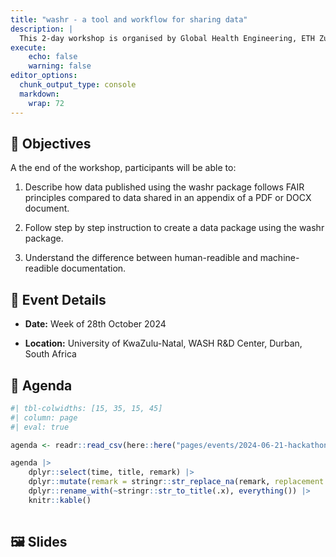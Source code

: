 ```yaml
---
title: "washr - a tool and workflow for sharing data"
description: |
  This 2-day workshop is organised by Global Health Engineering, ETH Zurich and the openwashdata community. Participants will learn about FAIR data principles and through hands-on exercises publish a dataset of their own as an R data package.
execute:
    echo: false
    warning: false
editor_options: 
  chunk_output_type: console
  markdown: 
    wrap: 72
---
```


## 🎯 Objectives

A the end of the workshop, participants will be able to:

1. Describe how data published using the washr package follows FAIR principles compared to data shared in an appendix of a PDF or DOCX document.

2. Follow step by step instruction to create a data package using the washr package.

3. Understand the difference between human-readible and machine-readible documentation. 

## 📆 Event Details

-   **Date:** Week of 28th October 2024

-   **Location:** University of KwaZulu-Natal, WASH R&D Center, Durban, South Africa

## 📝 Agenda

```r
#| tbl-colwidths: [15, 35, 15, 45]
#| column: page
#| eval: true

agenda <- readr::read_csv(here::here("pages/events/2024-06-21-hackathon/data/hackathon-agenda.csv"))

agenda |> 
    dplyr::select(time, title, remark) |> 
    dplyr::mutate(remark = stringr::str_replace_na(remark, replacement = "")) |>
    dplyr::rename_with(~stringr::str_to_title(.x), everything()) |> 
    knitr::kable()
    
```

## 🖼️ Slides

